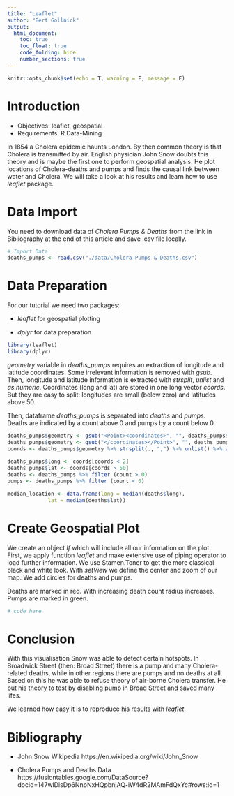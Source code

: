 ```yaml
---
title: "Leaflet"
author: "Bert Gollnick"
output: 
  html_document:
    toc: true
    toc_float: true
    code_folding: hide
    number_sections: true
---
```


```r
knitr::opts_chunk$set(echo = T, warning = F, message = F)
```

# Introduction

* Objectives: leaflet, geospatial
* Requirements: R Data-Mining

In 1854 a Cholera epidemic haunts London. By then common theory is that Cholera is transmitted by air. English physician John Snow doubts this theory and is maybe the first one to perform geospatial analysis. He plot locations of Cholera-deaths and pumps and finds the causal link between water and Cholera. We will take a look at his results and learn how to use _leaflet_ package.

# Data Import

You need to download data of _Cholera Pumps & Deaths_ from the link in Bibliography at the end of this article and save .csv file locally.

```r
# Import Data
deaths_pumps <- read.csv("./data/Cholera Pumps & Deaths.csv")
```

# Data Preparation

For our tutorial we need two packages:

* _leaflet_ for geospatial plotting

* _dplyr_ for data preparation

```r
library(leaflet)
library(dplyr)
```

_geometry_ variable in _deaths_pumps_ requires an extraction of longitude and latitude coordinates. Some irrelevant information is removed with _gsub_. Then, longitude and latitude information is extracted with _strsplit_, _unlist_ and _as.numeric_. Coordinates (long and lat) are stored in one long vector _coords_. But they are easy to split: longitudes are small (below zero) and latitudes above 50.

Then, dataframe _deaths_pumps_ is separated into _deaths_ and _pumps_. Deaths are indicated by a count above 0 and pumps by a count below 0.

```r
deaths_pumps$geometry <- gsub("<Point><coordinates>", "", deaths_pumps$geometry)
deaths_pumps$geometry <- gsub("</coordinates></Point>", "", deaths_pumps$geometry)
coords <- deaths_pumps$geometry %>% strsplit(., ",") %>% unlist() %>% as.numeric()
	
deaths_pumps$long <- coords[coords < 2]
deaths_pumps$lat <- coords[coords > 50]
deaths <- deaths_pumps %>% filter (count > 0)
pumps <- deaths_pumps %>% filter (count < 0)

median_location <- data.frame(long = median(deaths$long), 
		     lat = median(deaths$lat))
```

# Create Geospatial Plot

We create an object _lf_ which will include all our information on the plot. First, we apply function _leaflet_ and make extensive use of piping operator to load further information. We use Stamen.Toner to get the more classical black and white look. With _setView_ we define the center and zoom of our map. We add circles for deaths and pumps. 

Deaths are marked in red. With increasing death count radius increases. Pumps are marked in green.
```r
# code here
```

# Conclusion

With this visualisation Snow was able to detect certain hotspots. In Broadwick Street (then: Broad Street) there is a pump and many Cholera-related deaths, while in other regions there are pumps and no deaths at all. Based on this he was able to refuse theory of air-borne Cholera transfer. He put his theory to test by disabling pump in Broad Street and saved many lifes.

We learned how easy it is to reproduce his results with _leaflet_.

# Bibliography

* John Snow Wikipedia https://en.wikipedia.org/wiki/John_Snow

* Cholera Pumps and Deaths Data https://fusiontables.google.com/DataSource?docid=147wlDisDp6NnpNxHQpbnjAQ-iW4dR2MAmFdQxYc#rows:id=1

